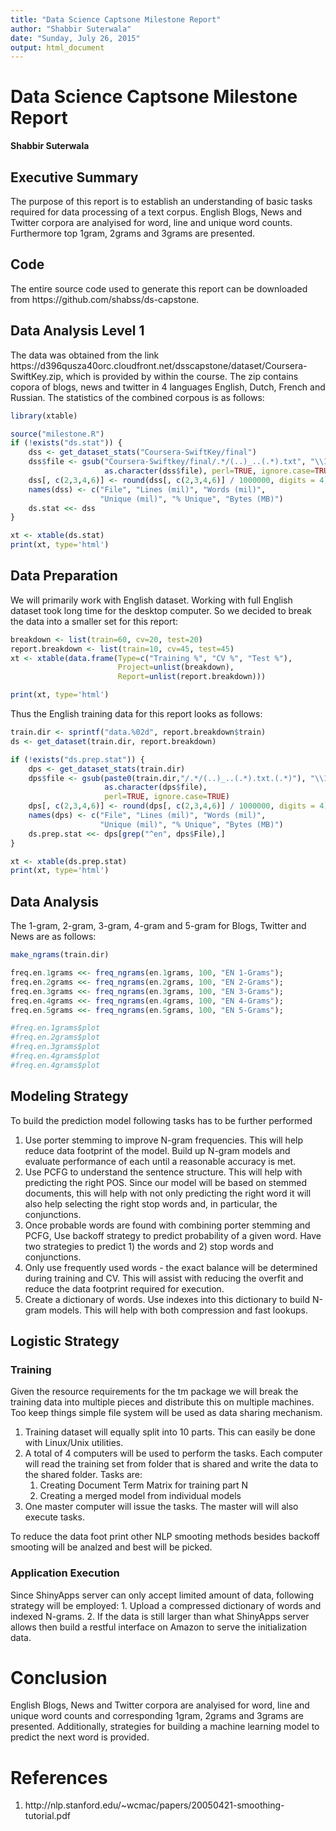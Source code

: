 ```yaml
---
title: "Data Science Captsone Milestone Report"
author: "Shabbir Suterwala"
date: "Sunday, July 26, 2015"
output: html_document
---
```


# Data Science Captsone Milestone Report
**Shabbir Suterwala**

## Executive Summary
The purpose of this report is to establish an understanding of basic tasks required for data processing of a text corpus. English Blogs, News and Twitter corpora are analyised for word, line and unique word counts. Furthermore top 1gram, 2grams and 3grams are presented. 

## Code
The entire source code used to generate this report can be downloaded from https://github.com/shabss/ds-capstone.

## Data Analysis Level 1
The data was obtained from the link https://d396qusza40orc.cloudfront.net/dsscapstone/dataset/Coursera-SwiftKey.zip, which is provided by within the course. The zip contains copora of blogs, news and twitter in 4 languages English, Dutch, French and Russian. The statistics of the combined corpous is as follows: 

```r
library(xtable)
```

```r
source("milestone.R")
if (!exists("ds.stat")) {
    dss <- get_dataset_stats("Coursera-SwiftKey/final")
    dss$file <- gsub("Coursera-Swiftkey/final/.*/(..)_..(.*).txt", "\\1\\2",
                     as.character(dss$file), perl=TRUE, ignore.case=TRUE)
    dss[, c(2,3,4,6)] <- round(dss[, c(2,3,4,6)] / 1000000, digits = 4)
    names(dss) <- c("File", "Lines (mil)", "Words (mil)",
                    "Unique (mil)", "% Unique", "Bytes (MB)") 
    ds.stat <<- dss
} 
```
```r
xt <- xtable(ds.stat)
print(xt, type='html')
```

## Data Preparation

We will primarily work with English dataset. Working with full English dataset took long time for the desktop computer. So we decided to break the data into a smaller set for this report: 

```r
breakdown <- list(train=60, cv=20, test=20)
report.breakdown <- list(train=10, cv=45, test=45)
xt <- xtable(data.frame(Type=c("Training %", "CV %", "Test %"),
                        Project=unlist(breakdown), 
                        Report=unlist(report.breakdown)))
```
```r
print(xt, type='html')
```

Thus the English training data for this report looks as follows:
```r
train.dir <- sprintf("data.%02d", report.breakdown$train)
ds <- get_dataset(train.dir, report.breakdown)

if (!exists("ds.prep.stat")) {
    dps <- get_dataset_stats(train.dir)
    dps$file <- gsub(paste0(train.dir,"/.*/(..)_..(.*).txt.(.*)"), "\\1\\2 \\3",
                     as.character(dps$file),
                     perl=TRUE, ignore.case=TRUE)
    dps[, c(2,3,4,6)] <- round(dps[, c(2,3,4,6)] / 1000000, digits = 4)
    names(dps) <- c("File", "Lines (mil)", "Words (mil)",
                    "Unique (mil)", "% Unique", "Bytes (MB)")    
    ds.prep.stat <<- dps[grep("^en", dps$File),]
}
```
```r
xt <- xtable(ds.prep.stat)
print(xt, type='html')
```

## Data Analysis

The 1-gram, 2-gram, 3-gram, 4-gram and 5-gram for Blogs, Twitter and News are as follows:
```r
make_ngrams(train.dir)

```
```r
freq.en.1grams <<- freq_ngrams(en.1grams, 100, "EN 1-Grams");
freq.en.2grams <<- freq_ngrams(en.2grams, 100, "EN 2-Grams");
freq.en.3grams <<- freq_ngrams(en.3grams, 100, "EN 3-Grams");
freq.en.4grams <<- freq_ngrams(en.4grams, 100, "EN 4-Grams");
freq.en.5grams <<- freq_ngrams(en.5grams, 100, "EN 5-Grams");
```
```r
#freq.en.1grams$plot
#freq.en.2grams$plot
#freq.en.3grams$plot
#freq.en.4grams$plot
#freq.en.4grams$plot
```


## Modeling Strategy

To build the prediction model following tasks has to be further performed

   1. Use porter stemming to improve N-gram frequencies. This will help reduce data footprint of the model. Build up N-gram models and evaluate performance of each until a reasonable accuracy is met. 
   2. Use PCFG to understand the sentence structure. This will help with predicting the right POS. Since our model will be based on stemmed documents, this will help with not only predicting the right word it will also help selecting the right stop words and, in particular, the conjunctions.  
   3. Once probable words are found with combining porter stemming and PCFG, Use backoff strategy to predict probability of a given word. Have two strategies to predict 1) the words and 2) stop words and conjunctions. 
   4. Only use frequently used words - the exact balance will be determined during training and CV. This will assist with reducing the overfit and reduce the data footprint required for execution.
   5. Create a dictionary of words. Use indexes into this dictionary to build N-gram models. This will help with both compression and  fast lookups.
   
## Logistic Strategy

### Training 
Given the resource requirements for the tm package we will break the training data into multiple pieces and distribute this on multiple machines. Too keep things simple file system will be used as data sharing mechanism. 

   1. Training dataset will equally split into 10 parts. This can easily be done with Linux/Unix utilities.
   2. A total of 4 computers will be used to perform the tasks. Each computer will read the training set from folder that is shared and write the data to the shared folder. Tasks are:
      1. Creating Document Term Matrix for training part N
      2. Creating a merged model from individual models
   3. One master computer will issue the tasks. The master will will also execute tasks.

To reduce the data foot print other NLP smooting methods besides backoff smooting will be analzed and best will be picked.

### Application Execution
Since ShinyApps server can only accept limited amount of data, following strategy will be employed:
   1. Upload a compressed dictionary of words and indexed N-grams. 
   2. If the data is still larger than what ShinyApps server allows then build a restful interface on Amazon to serve the initialization data.

# Conclusion
English Blogs, News and Twitter corpora are analyised for word, line and unique word counts and corresponding 1gram, 2grams and 3grams are presented. Additionally, strategies for building a machine learning model to predict the next word is provided.

# References
1. http://nlp.stanford.edu/~wcmac/papers/20050421-smoothing-tutorial.pdf

